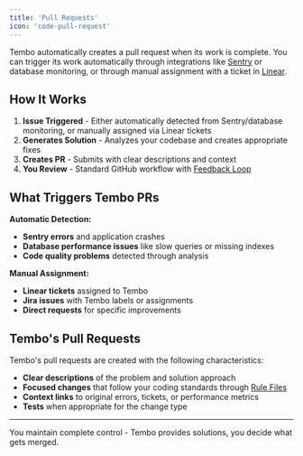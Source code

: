 ```yaml
---
title: 'Pull Requests'
icon: 'code-pull-request'
---
```


Tembo automatically creates a pull request when its work is complete. You can trigger its work automatically through integrations like [Sentry](/integrations/sentry) or database monitoring, or through manual assignment with a ticket in [Linear](/integrations/linear).

## How It Works

1. **Issue Triggered** - Either automatically detected from Sentry/database monitoring, or manually assigned via Linear tickets
2. **Generates Solution** - Analyzes your codebase and creates appropriate fixes
3. **Creates PR** - Submits with clear descriptions and context
4. **You Review** - Standard GitHub workflow with [Feedback Loop](/features/feedback-loop)

## What Triggers Tembo PRs

**Automatic Detection:**
- **Sentry errors** and application crashes
- **Database performance issues** like slow queries or missing indexes
- **Code quality problems** detected through analysis

**Manual Assignment:**
- **Linear tickets** assigned to Tembo
- **Jira issues** with Tembo labels or assignments
- **Direct requests** for specific improvements

## Tembo's Pull Requests

Tembo's pull requests are created with the following characteristics:

- **Clear descriptions** of the problem and solution approach
- **Focused changes** that follow your coding standards through [Rule Files](/features/rule-files)
- **Context links** to original errors, tickets, or performance metrics
- **Tests** when appropriate for the change type

---

You maintain complete control - Tembo provides solutions, you decide what gets merged.
